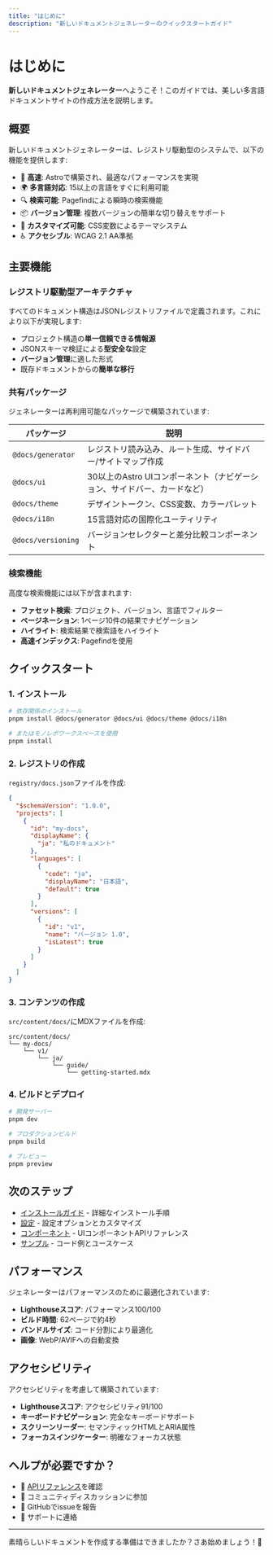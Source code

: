 ```yaml
---
title: "はじめに"
description: "新しいドキュメントジェネレーターのクイックスタートガイド"
---
```


# はじめに

**新しいドキュメントジェネレーター**へようこそ！このガイドでは、美しい多言語ドキュメントサイトの作成方法を説明します。

## 概要

新しいドキュメントジェネレーターは、レジストリ駆動型のシステムで、以下の機能を提供します:

- 🚀 **高速**: Astroで構築され、最適なパフォーマンスを実現
- 🌍 **多言語対応**: 15以上の言語をすぐに利用可能
- 🔍 **検索可能**: Pagefindによる瞬時の検索機能
- 📦 **バージョン管理**: 複数バージョンの簡単な切り替えをサポート
- 🎨 **カスタマイズ可能**: CSS変数によるテーマシステム
- ♿ **アクセシブル**: WCAG 2.1 AA準拠

## 主要機能

### レジストリ駆動型アーキテクチャ

すべてのドキュメント構造はJSONレジストリファイルで定義されます。これにより以下が実現します:

- プロジェクト構造の**単一信頼できる情報源**
- JSONスキーマ検証による**型安全な**設定
- **バージョン管理**に適した形式
- 既存ドキュメントからの**簡単な移行**

### 共有パッケージ

ジェネレーターは再利用可能なパッケージで構築されています:

| パッケージ | 説明 |
|---------|------|
| `@docs/generator` | レジストリ読み込み、ルート生成、サイドバー/サイトマップ作成 |
| `@docs/ui` | 30以上のAstro UIコンポーネント（ナビゲーション、サイドバー、カードなど） |
| `@docs/theme` | デザイントークン、CSS変数、カラーパレット |
| `@docs/i18n` | 15言語対応の国際化ユーティリティ |
| `@docs/versioning` | バージョンセレクターと差分比較コンポーネント |

### 検索機能

高度な検索機能には以下が含まれます:

- **ファセット検索**: プロジェクト、バージョン、言語でフィルター
- **ページネーション**: 1ページ10件の結果でナビゲーション
- **ハイライト**: 検索結果で検索語をハイライト
- **高速インデックス**: Pagefindを使用

## クイックスタート

### 1. インストール

```bash
# 依存関係のインストール
pnpm install @docs/generator @docs/ui @docs/theme @docs/i18n

# またはモノレポワークスペースを使用
pnpm install
```

### 2. レジストリの作成

`registry/docs.json`ファイルを作成:

```json
{
  "$schemaVersion": "1.0.0",
  "projects": [
    {
      "id": "my-docs",
      "displayName": {
        "ja": "私のドキュメント"
      },
      "languages": [
        {
          "code": "ja",
          "displayName": "日本語",
          "default": true
        }
      ],
      "versions": [
        {
          "id": "v1",
          "name": "バージョン 1.0",
          "isLatest": true
        }
      ]
    }
  ]
}
```

### 3. コンテンツの作成

`src/content/docs/`にMDXファイルを作成:

```
src/content/docs/
└── my-docs/
    └── v1/
        └── ja/
            └── guide/
                └── getting-started.mdx
```

### 4. ビルドとデプロイ

```bash
# 開発サーバー
pnpm dev

# プロダクションビルド
pnpm build

# プレビュー
pnpm preview
```

## 次のステップ

- [インストールガイド](installation) - 詳細なインストール手順
- [設定](configuration) - 設定オプションとカスタマイズ
- [コンポーネント](../api/components) - UIコンポーネントAPIリファレンス
- [サンプル](../examples/basic-usage) - コード例とユースケース

## パフォーマンス

ジェネレーターはパフォーマンスのために最適化されています:

- **Lighthouseスコア**: パフォーマンス100/100
- **ビルド時間**: 62ページで約4秒
- **バンドルサイズ**: コード分割により最適化
- **画像**: WebP/AVIFへの自動変換

## アクセシビリティ

アクセシビリティを考慮して構築されています:

- **Lighthouseスコア**: アクセシビリティ91/100
- **キーボードナビゲーション**: 完全なキーボードサポート
- **スクリーンリーダー**: セマンティックHTMLとARIA属性
- **フォーカスインジケーター**: 明確なフォーカス状態

## ヘルプが必要ですか？

- 📖 [APIリファレンス](../api/components)を確認
- 💬 コミュニティディスカッションに参加
- 🐛 GitHubでissueを報告
- 📧 サポートに連絡

---

素晴らしいドキュメントを作成する準備はできましたか？さあ始めましょう！🚀
